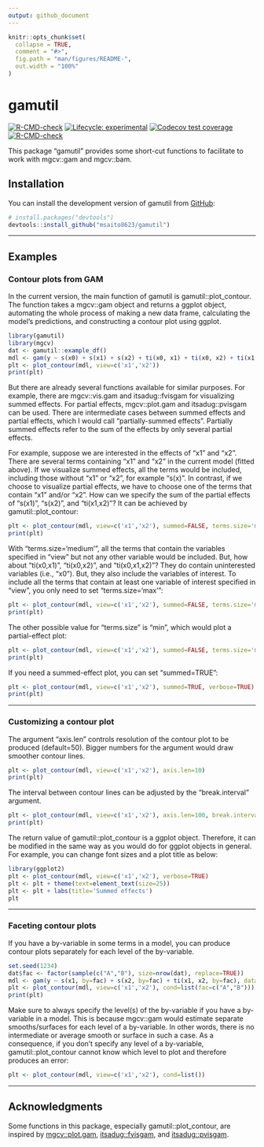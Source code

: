 ```yaml
---
output: github_document
---
```


<!-- README.md is generated from README.Rmd. Please edit that file -->

```r
knitr::opts_chunk$set(
  collapse = TRUE,
  comment = "#>",
  fig.path = "man/figures/README-",
  out.width = "100%"
)
```

# gamutil

<!-- badges: start -->
[![R-CMD-check](https://github.com/msaito8623/gamutil/workflows/R-CMD-check/badge.svg)](https://github.com/msaito8623/gamutil/actions)
[![Lifecycle: experimental](https://img.shields.io/badge/lifecycle-experimental-orange.svg)](https://lifecycle.r-lib.org/articles/stages.html#experimental)
[![Codecov test coverage](https://codecov.io/gh/msaito8623/gamutil/branch/master/graph/badge.svg)](https://app.codecov.io/gh/msaito8623/gamutil?branch=master)
[![R-CMD-check](https://github.com/msaito8623/gamutil/actions/workflows/R-CMD-check.yaml/badge.svg)](https://github.com/msaito8623/gamutil/actions/workflows/R-CMD-check.yaml)
<!-- badges: end -->

This package "gamutil" provides some short-cut functions to facilitate to work with mgcv::gam and mgcv::bam.



## Installation

You can install the development version of gamutil from [GitHub](https://github.com/):

``` r
# install.packages("devtools")
devtools::install_github("msaito8623/gamutil")
```


---

## Examples


### Contour plots from GAM 

In the current version, the main function of gamutil is gamutil::plot_contour. The function takes a mgcv::gam object and returns a ggplot object, automating the whole process of making a new data frame, calculating the model's predictions, and constructing a contour plot using ggplot.

```r
library(gamutil)
library(mgcv)
dat <- gamutil::example_df()
mdl <- gam(y ~ s(x0) + s(x1) + s(x2) + ti(x0, x1) + ti(x0, x2) + ti(x1, x2) + ti(x0, x1, x2), data=dat)
plt <- plot_contour(mdl, view=c('x1','x2'))
print(plt)
```

But there are already several functions available for similar purposes. For example, there are mgcv::vis.gam and itsadug::fvisgam for visualizing summed effects. For partial effects, mgcv::plot.gam and itsadug::pvisgam can be used. There are intermediate cases between summed effects and partial effects, which I would call "partially-summed effects". Partially summed effects refer to the sum of the effects by only several partial effects.

For example, suppose we are interested in the effects of "x1" and "x2". There are several terms containing "x1" and "x2" in the current model (fitted above). If we visualize summed effects, all the terms would be included, including those without "x1" or "x2", for example "s(x)". In contrast, if we choose to visualize partial effects, we have to choose one of the terms that contain "x1" and/or "x2". How can we specify the sum of the partial effects of "s(x1)", "s(x2)", and "ti(x1,x2)"? It can be achieved by gamutil::plot_contour:

```r
plt <- plot_contour(mdl, view=c('x1','x2'), summed=FALSE, terms.size='medium', verbose=TRUE)
print(plt)
```

With "terms.size='medium'", all the terms that contain the variables specified in "view" but not any other variable would be included. But, how about "ti(x0,x1)", "ti(x0,x2)", and "ti(x0,x1,x2)"? They do contain uninterested variables (i.e., "x0"). But, they also include the variables of interest. To include all the terms that contain at least one variable of interest specified in "view", you only need to set "terms.size='max'":

```r
plt <- plot_contour(mdl, view=c('x1','x2'), summed=FALSE, terms.size='max', verbose=TRUE)
print(plt)
```

The other possible value for "terms.size" is "min", which would plot a partial-effect plot:

```r
plt <- plot_contour(mdl, view=c('x1','x2'), summed=FALSE, terms.size='min', verbose=TRUE)
print(plt)
```

If you need a summed-effect plot, you can set "summed=TRUE":

```r
plt <- plot_contour(mdl, view=c('x1','x2'), summed=TRUE, verbose=TRUE)
print(plt)
```


---

### Customizing a contour plot

The argument "axis.len" controls resolution of the contour plot to be produced (default=50). Bigger numbers for the argument would draw smoother contour lines.

```r
plt <- plot_contour(mdl, view=c('x1','x2'), axis.len=10)
print(plt)
```

The interval between contour lines can be adjusted by the "break.interval" argument.

```r
plt <- plot_contour(mdl, view=c('x1','x2'), axis.len=100, break.interval=1.5)
print(plt)
```

The return value of gamutil::plot_contour is a ggplot object. Therefore, it can be modified in the same way as you would do for ggplot objects in general. For example, you can change font sizes and a plot title as below:

```r
library(ggplot2)
plt <- plot_contour(mdl, view=c('x1','x2'), verbose=TRUE)
plt <- plt + theme(text=element_text(size=25))
plt <- plt + labs(title='Summed effects')
plt
```

---

### Faceting contour plots

If you have a by-variable in some terms in a model, you can produce contour plots separately for each level of the by-variable.

```r
set.seed(1234)
dat$fac <- factor(sample(c("A","B"), size=nrow(dat), replace=TRUE))
mdl <- gam(y ~ s(x1, by=fac) + s(x2, by=fac) + ti(x1, x2, by=fac), data=dat)
plt <- plot_contour(mdl, view=c('x1','x2'), cond=list(fac=c("A","B")))
print(plt)
```

Make sure to always specify the level(s) of the by-variable if you have a by-variable in a model. This is because mgcv::gam would estimate separate smooths/surfaces for each level of a by-variable. In other words, there is no intermediate or average smooth or surface in such a case. As a consequence, if you don't specify any level of a by-variable, gamutil::plot_contour cannot know which level to plot and therefore produces an error:

```r
plt <- plot_contour(mdl, view=c('x1','x2'), cond=list())
```



---

## Acknowledgments

Some functions in this package, especially gamutil::plot_contour, are inspired by [mgcv::plot.gam](https://CRAN.R-project.org/package=mgcv), [itsadug::fvisgam](https://CRAN.R-project.org/package=itsadug), and [itsadug::pvisgam](https://CRAN.R-project.org/package=itsadug).

